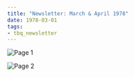 ```yaml
---
title: "Newsletter: March & April 1978"
date: 1978-03-01
tags:
- tbq_newsletter
---
```


![Page 1](/assets/blog/1978/tbq/03-newsletter-page1.jpg)

![Page 2](/assets/blog/1978/tbq/03-newsletter-page2.jpg)
